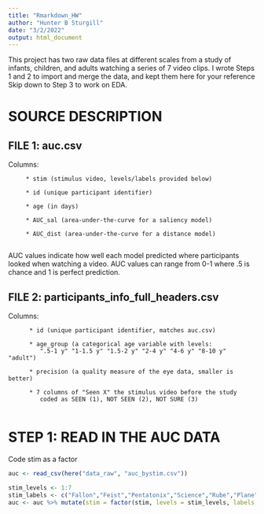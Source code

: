 ```yaml
---
title: "Rmarkdown_HW"
author: "Hunter B Sturgill"
date: "3/2/2022"
output: html_document
---
```

This project has two raw data files at different scales from a study of
infants, children, and adults watching a series of 7 video clips. I wrote Steps 1 and 2 to import and merge the data, and kept them here for your reference
Skip down to Step 3 to work on EDA.

# SOURCE DESCRIPTION
## FILE 1: auc.csv

Columns: 

         * stim (stimulus video, levels/labels provided below)
         
         * id (unique participant identifier)
         
         * age (in days)
         
         * AUC_sal (area-under-the-curve for a saliency model)
         
         * AUC_dist (area-under-the-curve for a distance model)
         
AUC values indicate how well each model predicted where participants looked 
when watching a video.
AUC values can range from 0-1 where .5 is chance and 1 is perfect prediction.

## FILE 2: participants_info_full_headers.csv
Columns:

          * id (unique participant identifier, matches auc.csv)
          
          * age_group (a categorical age variable with levels:
             ".5-1 y" "1-1.5 y" "1.5-2 y" "2-4 y" "4-6 y" "8-10 y" "adult") 
             
          * precision (a quality measure of the eye data, smaller is better)
          
          * 7 columns of "Seen X" the stimulus video before the study
             coded as SEEN (1), NOT SEEN (2), NOT SURE (3) 
            
# STEP 1: READ IN THE AUC DATA
Code stim as a factor
```r
auc <- read_csv(here("data_raw", "auc_bystim.csv"))

stim_levels <- 1:7
stim_labels <- c("Fallon","Feist","Pentatonix","Science","Rube","Plane","Dogs")
auc <- auc %>% mutate(stim = factor(stim, levels = stim_levels, labels = stim_labels))

```
